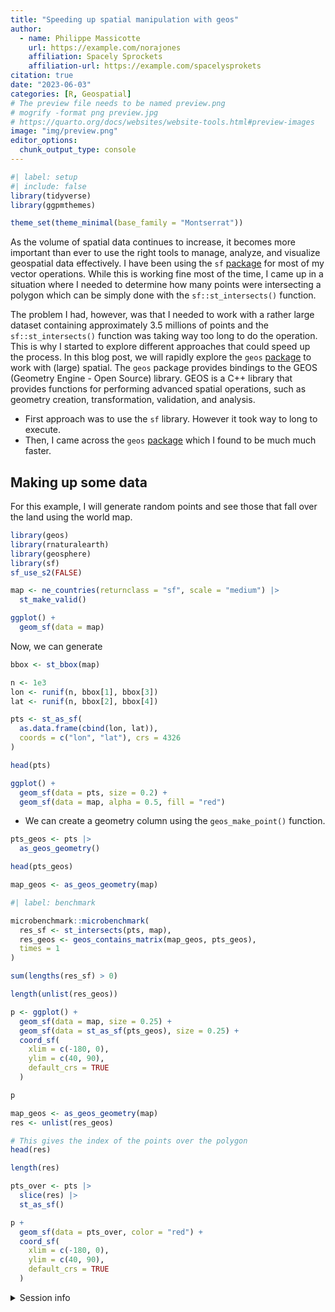 ```yaml
---
title: "Speeding up spatial manipulation with geos"
author:
  - name: Philippe Massicotte 
    url: https://example.com/norajones
    affiliation: Spacely Sprockets
    affiliation-url: https://example.com/spacelysprokets
citation: true
date: "2023-06-03"
categories: [R, Geospatial]
# The preview file needs to be named preview.png
# mogrify -format png preview.jpg
# https://quarto.org/docs/websites/website-tools.html#preview-images
image: "img/preview.png" 
editor_options: 
  chunk_output_type: console
---
```


```r
#| label: setup
#| include: false
library(tidyverse)
library(ggpmthemes)

theme_set(theme_minimal(base_family = "Montserrat"))
```

<!-- ![Let's crop something! Photo by <a href="https://unsplash.com/@rozetsky?utm_source=unsplash&utm_medium=referral&utm_content=creditCopyText">Ant Rozetsky</a> on <a href="https://unsplash.com/s/photos/crop?utm_source=unsplash&utm_medium=referral&utm_content=creditCopyText">Unsplash</a>](img/preview.png){fig-alt="Close up on a grain field" fig-align="center"} -->

As the volume of spatial data continues to increase, it becomes more important than ever to use the right tools to manage, analyze, and visualize geospatial data effectively. I have been using the `sf` [package](https://r-spatial.github.io/sf/) for most of my vector operations. While this is working fine most of the time, I came up in a situation where I needed to determine how many points were intersecting a polygon which can be simply done with the `sf::st_intersects()` function. 

The problem I had, however, was that I needed to work with a rather large dataset containing approximately 3.5 millions of points and the `sf::st_intersects()` function was taking way too long to do the operation. This is why I started to explore different approaches that could speed up the process. In this blog post, we will rapidly explore the `geos` [package](https://github.com/paleolimbot/geos/) to work with (large) spatial. The `geos` package provides bindings to the GEOS (Geometry Engine - Open Source) library. GEOS is a C++ library that provides functions for performing advanced spatial operations, such as geometry creation, transformation, validation, and analysis.

- First approach was to use the `sf` library. However it took way to long to execute.
- Then, I came across the `geos` [package](https://github.com/paleolimbot/geos/) which I found to be much much faster.

## Making up some data

For this example, I will generate random points and see those that fall over the land using the world map.

```r
library(geos)
library(rnaturalearth)
library(geosphere)
library(sf)
sf_use_s2(FALSE)

map <- ne_countries(returnclass = "sf", scale = "medium") |>
  st_make_valid()

ggplot() +
  geom_sf(data = map)
```

Now, we can generate 

```r

bbox <- st_bbox(map)

n <- 1e3
lon <- runif(n, bbox[1], bbox[3])
lat <- runif(n, bbox[2], bbox[4])

pts <- st_as_sf(
  as.data.frame(cbind(lon, lat)),
  coords = c("lon", "lat"), crs = 4326
)

head(pts)

ggplot() +
  geom_sf(data = pts, size = 0.2) +
  geom_sf(data = map, alpha = 0.5, fill = "red")

```

- We can create a geometry column using the `geos_make_point()` function.

```r
pts_geos <- pts |>
  as_geos_geometry()

head(pts_geos)

map_geos <- as_geos_geometry(map)

```

```r
#| label: benchmark

microbenchmark::microbenchmark(
  res_sf <- st_intersects(pts, map),
  res_geos <- geos_contains_matrix(map_geos, pts_geos),
  times = 1
)

sum(lengths(res_sf) > 0)

length(unlist(res_geos))

```

```r
p <- ggplot() +
  geom_sf(data = map, size = 0.25) +
  geom_sf(data = st_as_sf(pts_geos), size = 0.25) +
  coord_sf(
    xlim = c(-180, 0),
    ylim = c(40, 90),
    default_crs = TRUE
  )

p

map_geos <- as_geos_geometry(map)
res <- unlist(res_geos)

# This gives the index of the points over the polygon
head(res)

length(res)

pts_over <- pts |>
  slice(res) |>
  st_as_sf()

p +
  geom_sf(data = pts_over, color = "red") +
  coord_sf(
    xlim = c(-180, 0),
    ylim = c(40, 90),
    default_crs = TRUE
  )

```

<details>
  
<summary>Session info</summary>

```r
## Reproducibility info
options(width = 120)
devtools::session_info()
```

</details>

